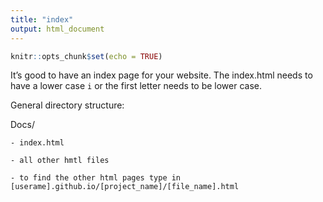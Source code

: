 ```yaml
---
title: "index"
output: html_document
---
```


```r
knitr::opts_chunk$set(echo = TRUE)
```

It's good to have an index page for your website.
The index.html needs to have a lower case `i` or the first letter needs to be lower case.

General directory structure:

Docs/

    - index.html
    
    - all other hmtl files
    
    - to find the other html pages type in [userame].github.io/[project_name]/[file_name].html
    